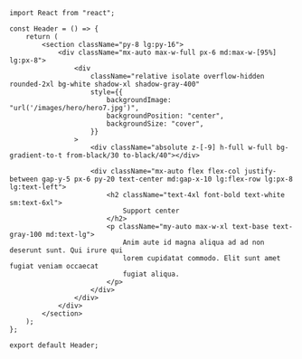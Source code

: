 ```tsx
import React from "react";

const Header = () => {
    return (
        <section className="py-8 lg:py-16">
            <div className="mx-auto max-w-full px-6 md:max-w-[95%] lg:px-8">
                <div
                    className="relative isolate overflow-hidden rounded-2xl bg-white shadow-xl shadow-gray-400"
                    style={{
                        backgroundImage: "url('/images/hero/hero7.jpg')",
                        backgroundPosition: "center",
                        backgroundSize: "cover",
                    }}
                >
                    <div className="absolute z-[-9] h-full w-full bg-gradient-to-t from-black/30 to-black/40"></div>

                    <div className="mx-auto flex flex-col justify-between gap-y-5 px-6 py-20 text-center md:gap-x-10 lg:flex-row lg:px-8 lg:text-left">
                        <h2 className="text-4xl font-bold text-white sm:text-6xl">
                            Support center
                        </h2>
                        <p className="my-auto max-w-xl text-base text-gray-100 md:text-lg">
                            Anim aute id magna aliqua ad ad non deserunt sunt. Qui irure qui
                            lorem cupidatat commodo. Elit sunt amet fugiat veniam occaecat
                            fugiat aliqua.
                        </p>
                    </div>
                </div>
            </div>
        </section>
    );
};

export default Header;
```